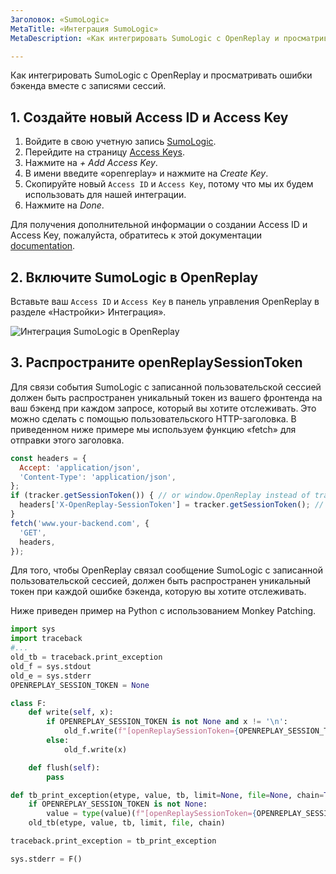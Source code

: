 ```yaml
---
Заголовок: «SumoLogic»
MetaTitle: «Интеграция SumoLogic»
MetaDescription: «Как интегрировать SumoLogic с OpenReplay и просматривать ошибки бэкенда вместе с записями сессий»

---
```


Как интегрировать SumoLogic с OpenReplay и просматривать ошибки бэкенда вместе с записями сессий.

## 1. Создайте новый Access ID и Access Key

1. Войдите в свою учетную запись [SumoLogic](https://service.eu.sumologic.com/ui/#/login).
2. Перейдите на страницу [Access Keys](https://service.eu.sumologic.com/ui/#/security/access-keys).
3. Нажмите на *+ Add Access Key*.
4. В имени введите «openreplay» и нажмите на *Create Key*.
5. Скопируйте новый `Access ID` и `Access Key`, потому что мы их будем использовать для нашей интеграции.
6. Нажмите на *Done*.

Для получения дополнительной информации о создании Access ID и Access Key, пожалуйста, обратитесь к этой документации [documentation](https://help.sumologic.com/Manage/Security/Access-Keys).

## 2. Включите SumoLogic в OpenReplay

Вставьте ваш `Access ID` и `Access Key` в панель управления OpenReplay в разделе «Настройки> Интеграция».

![Интеграция SumoLogic в OpenReplay](/static/sumo-1.png#center)

## 3. Распространите openReplaySessionToken

Для связи события SumoLogic с записанной пользовательской сессией должен быть распространен уникальный токен из вашего фронтенда на ваш бэкенд при каждом запросе, который вы хотите отслеживать. Это можно сделать с помощью пользовательского HTTP-заголовка. В приведенном ниже примере мы используем функцию «fetch» для отправки этого заголовка.


```javascript
const headers = {
  Accept: 'application/json',
  'Content-Type': 'application/json',
};
if (tracker.getSessionToken()) { // or window.OpenReplay instead of tracker if you're using the snippet
  headers['X-OpenReplay-SessionToken'] = tracker.getSessionToken(); // Inject openReplaySessionToken
}
fetch('www.your-backend.com', {
  'GET',
  headers,
});
```


Для того, чтобы OpenReplay связал сообщение SumoLogic с записанной пользовательской сессией, должен быть распространен уникальный токен при каждой ошибке бэкенда, которую вы хотите отслеживать.

Ниже приведен пример на Python с использованием Monkey Patching.


```python
import sys
import traceback
#...
old_tb = traceback.print_exception
old_f = sys.stdout
old_e = sys.stderr
OPENREPLAY_SESSION_TOKEN = None

class F:
    def write(self, x):
        if OPENREPLAY_SESSION_TOKEN is not None and x != '\n':
            old_f.write(f"[openReplaySessionToken={OPENREPLAY_SESSION_TOKEN}] {x}")
        else:
            old_f.write(x)

    def flush(self):
        pass

def tb_print_exception(etype, value, tb, limit=None, file=None, chain=True):
    if OPENREPLAY_SESSION_TOKEN is not None:
        value = type(value)(f"[openReplaySessionToken={OPENREPLAY_SESSION_TOKEN}] " + str(value))
    old_tb(etype, value, tb, limit, file, chain)

traceback.print_exception = tb_print_exception

sys.stderr = F()
```

